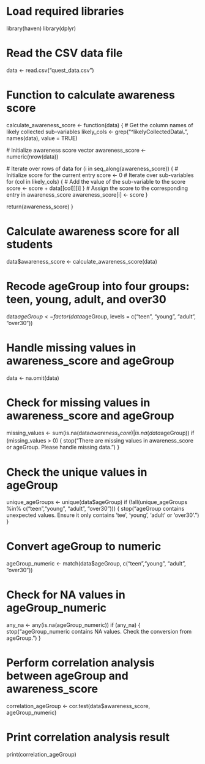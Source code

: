 # Load required libraries
library(haven)
library(dplyr)

# Read the CSV data file
data <- read.csv("quest_data.csv")

# Function to calculate awareness score
calculate_awareness_score <- function(data) {
  # Get the column names of likely collected sub-variables
  likely_cols <- grep("^likelyCollectedData\\.", names(data), value = TRUE)
  
  # Initialize awareness score vector
  awareness_score <- numeric(nrow(data))
  
  # Iterate over rows of data
  for (i in seq_along(awareness_score)) {
    # Initialize score for the current entry
    score <- 0
    # Iterate over sub-variables
    for (col in likely_cols) {
      # Add the value of the sub-variable to the score
      score <- score + data[[col]][i]
    }
    # Assign the score to the corresponding entry in awareness_score
    awareness_score[i] <- score
  }
  
  return(awareness_score)
}

# Calculate awareness score for all students
data$awareness_score <- calculate_awareness_score(data)

# Recode ageGroup into four groups: teen, young, adult, and over30
data$ageGroup <- factor(data$ageGroup, levels = c("teen", "young", "adult", "over30"))

# Handle missing values in awareness_score and ageGroup
data <- na.omit(data)

# Check for missing values in awareness_score and ageGroup
missing_values <- sum(is.na(data$awareness_score) | is.na(data$ageGroup))
if (missing_values > 0) {
  stop("There are missing values in awareness_score or ageGroup. Please handle missing data.")
}

# Check the unique values in ageGroup
unique_ageGroups <- unique(data$ageGroup)
if (!all(unique_ageGroups %in% c("teen","young", "adult", "over30"))) {
  stop("ageGroup contains unexpected values. Ensure it only contains 'tee', 'young', 'adult' or 'over30'.")
}

# Convert ageGroup to numeric
ageGroup_numeric <- match(data$ageGroup, c("teen","young", "adult", "over30"))

# Check for NA values in ageGroup_numeric
any_na <- any(is.na(ageGroup_numeric))
if (any_na) {
  stop("ageGroup_numeric contains NA values. Check the conversion from ageGroup.")
}

# Perform correlation analysis between ageGroup and awareness_score
correlation_ageGroup <- cor.test(data$awareness_score, ageGroup_numeric)

# Print correlation analysis result
print(correlation_ageGroup)
